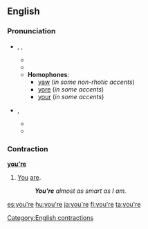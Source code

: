 ==English==

===Pronunciation===
* {{IPA|/jɔː(r)/}}, {{SAMPA|/jO:(r)/}}, {{enPR|yôr}}
** {{audio|en-us-you're.ogg|Audio (US)}}
** {{rhymes|ɔː(r)}}
** '''Homophones''':
*** [[yaw]] (''in some non-rhotic accents'')
*** [[yore]] (''in some accents'')
*** [[your]] (''in some accents'')<!-- is this a homophone to this pronunciation sometimes?-->

* {{IPA|/jʊə(r)/}}, {{SAMPA|/jU@(r)/}}
** {{audio|en-us-you're2.ogg|Audio (US)}}
** {{rhymes|ʊə(r)}}

===Contraction===
'''[[you]][['re]]'''

# [[You]] [[are]].
#: '''''You're''' almost as smart as I am.''

[[Category:English contractions]]

[[es:you're]]
[[hu:you're]]
[[ja:you're]]
[[fi:you're]]
[[ta:you're]]